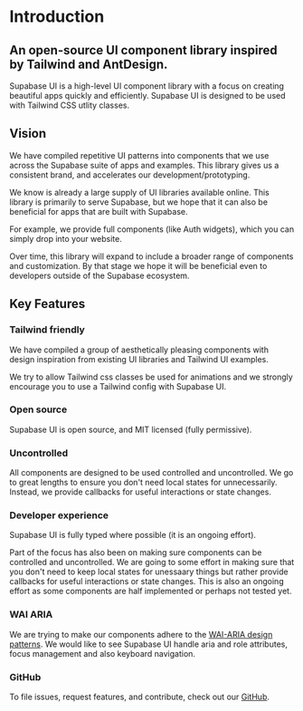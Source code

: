 # Introduction

## An open-source UI component library inspired by Tailwind and AntDesign.

Supabase UI is a high-level UI component library with a focus on creating beautiful apps quickly and efficiently. 
Supabase UI is designed to be used with Tailwind CSS utlity classes.

## Vision

We have compiled repetitive UI patterns into components that we use across the Supabase suite of apps and examples. 
This library gives us a consistent brand, and accelerates our development/prototyping.

We know is already a large supply of UI libraries available online. This library is primarily to serve Supabase, but we hope that it
can also be beneficial for apps that are built with Supabase.

For example, we provide full components (like Auth widgets), which you can simply drop into your website. 

Over time, this library will expand to include a broader range of components and customization. By that stage we hope it will be 
beneficial even to developers outside of the Supabase ecosystem.

## Key Features

### Tailwind friendly

We have compiled a group of aesthetically pleasing components with design inspiration from existing UI libraries and Tailwind UI examples.

We try to allow Tailwind css classes be used for animations and we strongly encourage you to use a Tailwind config with Supabase UI.

### Open source

Supabase UI is open source, and MIT licensed (fully permissive).

### Uncontrolled

All components are designed to be used controlled and uncontrolled. 
We go to great lengths to ensure you don't need local states for unnecessarily. Instead, we provide callbacks for useful interactions or state changes.

### Developer experience

Supabase UI is fully typed where possible (it is an ongoing effort).

Part of the focus has also been on making sure components can be controlled and uncontrolled.
We are going to some effort in making sure that you don't need to keep local states for unessaary things but rather provide callbacks for useful interactions or state changes.
This is also an ongoing effort as some components are half implemented or perhaps not tested yet.

### WAI ARIA

We are trying to make our components adhere to the [WAI-ARIA design patterns](https://www.w3.org/TR/wai-aria-practices-1.2).
We would like to see Supabase UI handle aria and role attributes, focus management and also keyboard navigation.

### GitHub

To file issues, request features, and contribute, check out our [GitHub](https://github.com/supabase/ui).
